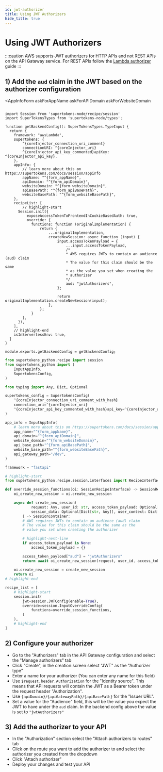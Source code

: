 ```yaml
---
id: jwt-authorizer
title: Using JWT Authorizers
hide_title: true
---
```


<!-- COPY DOCS -->
<!-- ./thirdpartyemailpassword/serverless/with-aws-lambda/jwt-authorizer.mdx -->


# Using JWT Authorizers

:::caution
AWS supports JWT authorizers for HTTP APIs and not REST APIs on the API Gateway service. For REST APIs follow the [Lambda authorizer](./authorizer) guide
:::

## 1) Add the `aud` claim in the JWT based on the authorizer configuration

<AppInfoForm
    askForAppName
    askForAPIDomain
    askForWebsiteDomain
>

<CoreInjector>
<BackendSDKTabs disableGolang>

<TabItem value="nodejs">

```tsx title="config.ts"

import Session from 'supertokens-node/recipe/session'
import SuperTokensTypes from 'supertokens-node/types';

function getBackendConfig(): SuperTokensTypes.TypeInput {
  return {
    framework: "awsLambda",
    supertokens: {
        ^{coreInjector_connection_uri_comment}
        connectionURI: ^{coreInjector_uri}
        ^{coreInjector_api_key_commented}apiKey: ^{coreInjector_api_key},
    },
    appInfo: {
        // learn more about this on https://supertokens.com/docs/session/appinfo
        appName: "^{form_appName}",
        apiDomain: "^{form_apiDomain}",
        websiteDomain: "^{form_websiteDomain}",
        apiBasePath: "^{form_apiBasePath}",
        websiteBasePath: "^{form_websiteBasePath}",
    },
    recipeList: [
        // highlight-start
      Session.init({
          exposeAccessTokenToFrontendInCookieBasedAuth: true,
          override: {
            functions: function (originalImplementation) {
                return {
                    ...originalImplementation,
                    createNewSession: async function (input) {
                        input.accessTokenPayload = {
                            ...input.accessTokenPayload,
                            /*
                            * AWS requires JWTs to contain an audience (aud) claim
                            * The value for this claim should be the same
                            * as the value you set when creating the
                            * authorizer
                            */
                            aud: "jwtAuthorizers",
                        };

                        return originalImplementation.createNewSession(input);
                    },
                };
            }
        },
      }),
    ],
    // highlight-end
    isInServerlessEnv: true,
  }
}

module.exports.getBackendConfig = getBackendConfig;

```
</TabItem>

<TabItem value="python">

```python title="config.py"
from supertokens_python.recipe import session
from supertokens_python import (
    InputAppInfo,
    SupertokensConfig,
)

from typing import Any, Dict, Optional

supertokens_config = SupertokensConfig(
    ^{coreInjector_connection_uri_comment_with_hash}
    connection_uri=^{coreInjector_uri}
    ^{coreInjector_api_key_commented_with_hash}api_key=^{coreInjector_api_key}
)

app_info = InputAppInfo(
    # learn more about this on https://supertokens.com/docs/session/appinfo
    app_name="^{form_appName}",
    api_domain="^{form_apiDomain}",
    website_domain="^{form_websiteDomain}",
    api_base_path="^{form_apiBasePath}",
    website_base_path="^{form_websiteBasePath}",
    api_gateway_path="/dev",
)

framework = "fastapi"

# highlight-start
from supertokens_python.recipe.session.interfaces import RecipeInterface as SessionRecipeInterface, SessionContainer

def override_session_functions(oi: SessionRecipeInterface) -> SessionRecipeInterface:
    oi_create_new_session = oi.create_new_session

    async def create_new_session(
            request: Any, user_id: str, access_token_payload: Optional[Dict[str, Any]], 
            session_data: Optional[Dict[str, Any]], user_context: Dict[str, Any]
        ) -> SessionContainer:
        # AWS requires JWTs to contain an audience (aud) claim
        # The value for this claim should be the same as the
        # value you set when creating the authorizer

        # highlight-next-line
        if access_token_payload is None:
            access_token_payload = {}

        access_token_payload["aud"] = "jwtAuthorizers"
        return await oi_create_new_session(request, user_id, access_token_payload, session_data, user_context)
    
    oi.create_new_session = create_new_session
    return oi
# highlight-end

recipe_list = [
    # highlight-start
    session.init(
        jwt=session.JWTConfig(enable=True),
        override=session.InputOverrideConfig(
            functions=override_session_functions,
        )
    ),
    # highlight-end
]
```

</TabItem>


</BackendSDKTabs>
</CoreInjector>

</AppInfoForm>

## 2) Configure your authorizer

- Go to the "Authorizers" tab in the API Gateway configuration and select the "Manage authorizers" tab
- Click "Create", in the creation screen select "JWT" as the "Authorizer type"
- Enter a name for your authorizer (You can enter any name for this field)
- Use `$request.header.Authorization` for the "Identity source". This means that API requests will contain the JWT as a Bearer token under the request header "Authorization".
- Use `{apiDomain}/{apiGatewayPath}/{apiBasePath}` for the "Issuer URL".
- Set a value for the "Audience" field, this will be the value you expect the JWT to have under the `aud` claim. In the backend config above the value is set to `"jwtAuthorizers"`

## 3) Add the authorizer to your API
- In the "Authorization" section select the "Attach authorizers to routes" tab
- Click on the route you want to add the authorizer to and select the authorizer you created from the dropdown
- Click "Attach authorizer"
- Deploy your changes and test your API

